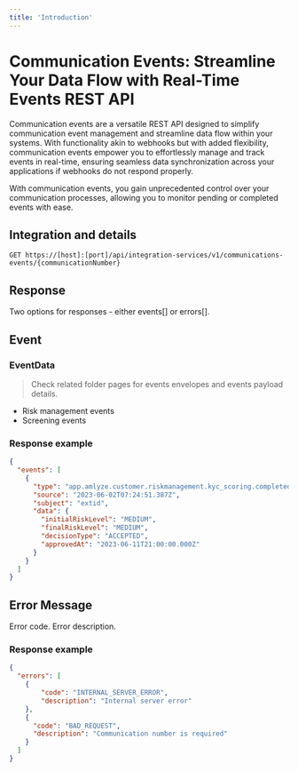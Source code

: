```yaml
---
title: 'Introduction'
---
```


# Communication Events: Streamline Your Data Flow with Real-Time Events REST API

<p>
Communication events are a versatile REST API designed to simplify communication event management and streamline data flow within your systems. 
With functionality akin to webhooks but with added flexibility, communication events empower you to effortlessly manage and track 
events in real-time, ensuring seamless data synchronization across your applications if webhooks do not respond properly.
</p>

<p>
With communication events, you gain unprecedented control over your communication processes, allowing you to monitor pending or completed events with ease. 
</p>

## Integration and details

`GET https://[host]:[port]/api/integration-services/v1/communications-events/{communicationNumber}`

## Response

Two options for responses - either events[] or errors[].

## Event

### EventData

> Check related folder pages for events envelopes and events payload details.

* Risk management events
* Screening events

### Response example

```json
{
  "events": [
    {
      "type": "app.amlyze.customer.riskmanagement.kyc_scoring.completed",
      "source": "2023-06-02T07:24:51.387Z",
      "subject": "extid",
      "data": {
        "initialRiskLevel": "MEDIUM",
        "finalRiskLevel": "MEDIUM",
        "decisionType": "ACCEPTED",
        "approvedAt": "2023-06-11T21:00:00.000Z"
      }
    }
  ]
}
```

## Error Message

<ResponseField name="code" type="string">
Error code.
</ResponseField>


<ResponseField name="description" type="string">
Error description.

</ResponseField>

### Response example

```json
{
  "errors": [
    {
        "code": "INTERNAL_SERVER_ERROR",
        "description": "Internal server error"
    },
    {
      "code": "BAD_REQUEST",
      "description": "Communication number is required"
    }
  ]
}
```
